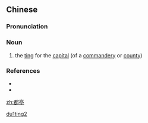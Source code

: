 ==Chinese==
{{zh-forms}}

===Pronunciation===
{{zh-pron
|m=dūtíng
|cat=n
}}

===Noun===
{{zh-noun}}

# {{lb|zh|archaic}} the [[w:ting (administrative unit)|ting]] for the [[capital]] (of a [[commandery]] or [[county]])

===References===
* {{cite-web
|url=http://www.keysoo.com/dict/4/%E9%83%BD%E4%BA%AD.html
|title=都亭
|work=Keysearch Online Chinese dictionary
|language=Mandarin
|accessdate=2007-12-31}}
* {{cite-web
|url=http://www.zdic.net/cd/ci/10/ZdicE9Zdic83ZdicBD44517.htm
|title=都亭
|work=www.zdic.net
|language=Mandarin
|accessdate=2007-12-31}}

[[Category:Mandarin archaic terms|du1ting2]]

[[zh:都亭]]